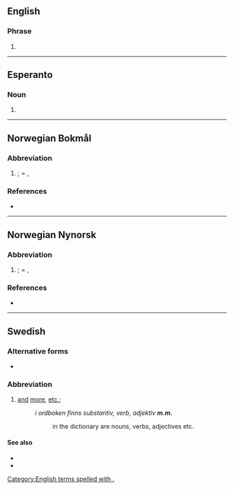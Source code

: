 {{also|mm|Mm|MM|mm.|.mm|M&M}}
==English==

===Phrase===
{{en-phrase}}

# {{abbreviation of|mutatis mutandis|lang=en}}

[[Category:English terms spelled with .]]

----

==Esperanto==

===Noun===
{{head|eo|noun}}

# {{abbreviation of|marmejlo|lang=eo}}

----

==Norwegian Bokmål==

===Abbreviation===
{{rfc-header|Abbreviation}}
{{head|nb|abbreviation}}

# {{abbreviation of|med mer|lang=nb|dot=}}; = {{l|en|etc.}}, {{l|en|et cetera}}

===References===
* {{R:Dokpro|lang=nb}}

----
==Norwegian Nynorsk==

===Abbreviation===
{{head|nn|abbreviation}}

# {{abbreviation of|med meir|lang=nn|dot=}}; = {{l|en|etc.}}, {{l|en|et cetera}}

===References===
* {{R:Dokpro|lang=nn}}

----

==Swedish==

===Alternative forms===
* {{l|sv|mm}}

===Abbreviation===
{{rfc-header|Abbreviation}}
{{head|sv|abbreviation}}

# [[and]] [[more]], [[etc.]]; {{abbreviation of|[[med]] [[mera]]|lang=sv}}
#: ''i ordboken finns substantiv, verb, adjektiv '''m.m.'''''
#:: in the dictionary are nouns, verbs, adjectives etc.

====See also====
* {{l|sv|m.fl.}}
* {{l|sv|o.s.v.}}